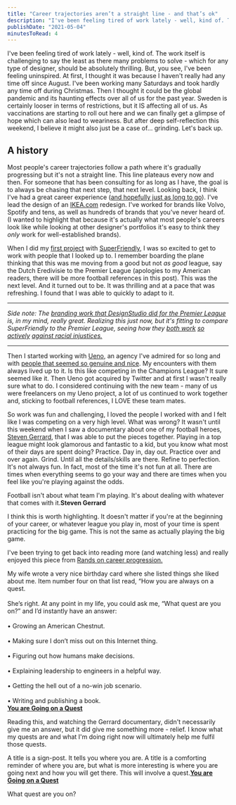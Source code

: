 ```yaml
---
title: "Career trajectories aren’t a straight line - and that’s ok"
description: "I've been feeling tired of work lately - well, kind of. The work itself is challenging to say the least as there many problems to solve - which for any type of designer, should be absolutely thrilling. But, you see, I've been feeling uninspired. At first, I thought it was because I haven't really had any time off since August. I've been working many Saturdays and took hardly any time off during Christmas. Then I thought it could be the global pandemic and its haunting effects over all of us for "
publishDate: "2021-05-04"
minutesToRead: 4
---
```


<p>I've been feeling tired of work lately - well, kind of. The work itself is challenging to say the least as there many problems to solve - which for any type of designer, should be absolutely thrilling. But, you see, I've been feeling uninspired. At first, I thought it was because I haven't really had any time off since August. I've been working many Saturdays and took hardly any time off during Christmas. Then I thought it could be the global pandemic and its haunting effects over all of us for the past year. Sweden is certainly looser in terms of restrictions, but it IS affecting all of us. As vaccinations are starting to roll out here and we can finally get a glimpse of hope which can also lead to weariness. But after deep self-reflection this weekend, I believe it might also just be a case of... grinding. Let's back up.</p>
<h2 id="a-history">A history</h2>
<p>Most people's career trajectories follow a path where it's gradually progressing but it's not a straight line. This line plateaus every now and then. For someone that has been consulting for as long as I have, the goal is to always be chasing that next step, that next level. Looking back, I think I've had a great career experience (<a href="https://www.antonsten.com/40/">and hopefully just as long to go</a>). I've lead the design of an <a href="http://ikea.com/?ref=antonsten.com">IKEA.com</a> redesign. I've worked for brands like Volvo, Spotify and tens, as well as hundreds of brands that you've never heard of. (I wanted to highlight that because it's actually what most people's careers look like while looking at other designer's portfolios it's easy to think they <em>only</em> work for well-established brands).</p>
<p>When I did my <a href="https://www.antonsten.com/case/toast/">first project</a> with <a href="https://superfriendlydesign.systems/about/?ref=antonsten.com">SuperFriendly</a>, I was so excited to get to work with people that I looked up to. I remember boarding the plane thinking that this was me moving from a good but not <em>as good</em> league, say the Dutch Eredivisie to the Premier League (apologies to my American readers, there will be more football references in this post). This was the next level. And it turned out to be. It was thrilling and at a pace that was refreshing. I found that I was able to quickly to adapt to it.</p>
<hr />
<p><em>Side note: The <a href="https://design.studio/work/premier-league?ref=antonsten.com">branding work that DesignStudio did for the Premier League</a> is, in my mind, really great. Realizing this just now, but it's fitting to compare SuperFriendly to the Premier League, seeing how they <a href="https://www.premierleague.com/NoRoomForRacism?ref=antonsten.com">both work</a> <a href="https://twitter.com/danmall/status/1384143244477427712?s=20&ref=antonsten.com">so actively</a> <a href="https://twitter.com/premierleague/status/1388070624925556736?s=20&ref=antonsten.com">against racial injustices.</a></em></p>
<hr />
<p>Then I started working with <a href="https://ueno.co/?ref=antonsten.com">Ueno</a>, an agency I've admired for so long and with <a href="https://www.youtube.com/watch?v=WBB7A9kbH-k&ref=antonsten.com">people that seemed so genuine and nice</a>. My encounters with them always lived up to it. Is this like competing in the Champions League? It sure seemed like it. Then Ueno got acquired by Twitter and at first I wasn't really sure what to do. I considered continuing with the new team - many of us were freelancers on my Ueno project, a lot of us continued to work together and, sticking to football references, I LOVE these team mates.</p>
<p>So work was fun and challenging, I loved the people I worked with and I felt like I was competing on a very high level. What was wrong? It wasn't until this weekend when I saw a documentary about one of my football heroes, <a href="https://www.youtube.com/watch?v=TGm0KWswqf8&ref=antonsten.com">Steven Gerrard</a>, that I was able to put the pieces together. Playing in a top league might look glamorous and fantastic to a kid, but you know what most of their days are spent doing? Practice. Day in, day out. Practice over and over again. Grind. Until all the details/skills are there. Refine to perfection. It's not always fun. In fact, most of the time it's not fun at all. There are times when everything seems to go your way and there are times when you feel like you're playing against the odds.</p>

<div class="blockquote">
<div><p>Football isn't about what team I'm playing. It's about dealing with whatever that comes with it.<strong>Steven Gerrard</strong></p></div>
</div>

<p>I think this is worth highlighting. It doesn't matter if you're at the beginning of your career, or whatever league you play in, most of your time is spent practicing for the big game. This is not the same as actually playing the big game.</p>
<p>I've been trying to get back into reading more (and watching less) and really enjoyed this piece from <a href="https://randsinrepose.com/archives/you-are-going-on-a-quest/?ref=antonsten.com">Rands on career progression.</a></p>

<div class="blockquote">
<div><p>My wife wrote a very nice birthday card where she listed things she liked about me. Item number four on that list read, “How you are always on a quest.<br /><br />
She’s right. At any point in my life, you could ask me, “What quest are you on?” and I’d instantly have an answer:<br /><br />
• Growing an American Chestnut.<br /><br />
• Making sure I don’t miss out on this Internet thing.<br /><br />
• Figuring out how humans make decisions.<br /><br />
• Explaining leadership to engineers in a helpful way.<br /><br />
• Getting the hell out of a no-win job scenario.<br /><br />
• Writing and publishing a book.<br /><strong><a href="https://randsinrepose.com/archives/you-are-going-on-a-quest/?ref=antonsten.com">You are Going on a Quest</a></strong></p></div>
</div>

<p>Reading this, and watching the Gerrard documentary, didn't necessarily give me an answer, but it did give me something more - relief. I know what my quests are and what I'm doing right now will ultimately help me fulfil those quests.</p>

<div class="blockquote">
<div><p>A title is a sign-post. It tells you where you are. A title is a comforting reminder of where you are, but what is more interesting is where you are going next and how you will get there. This will involve a quest.<strong><a href="https://randsinrepose.com/archives/you-are-going-on-a-quest/?ref=antonsten.com">You are Going on a Quest</a></strong></p></div>
</div>

<p>What quest are you on?</p>